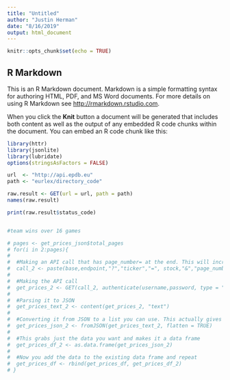 ```yaml
---
title: "Untitled"
author: "Justin Herman"
date: "8/16/2019"
output: html_document
---
```


```r
knitr::opts_chunk$set(echo = TRUE)
```

## R Markdown

This is an R Markdown document. Markdown is a simple formatting syntax for authoring HTML, PDF, and MS Word documents. For more details on using R Markdown see <http://rmarkdown.rstudio.com>.

When you click the **Knit** button a document will be generated that includes both content as well as the output of any embedded R code chunks within the document. You can embed an R code chunk like this:





```r
library(httr)
library(jsonlite)
library(lubridate)
options(stringsAsFactors = FALSE)
```

```r
url  <- "http://api.epdb.eu"
path <- "eurlex/directory_code"

raw.result <- GET(url = url, path = path)
names(raw.result)

print(raw.result$status_code)


#team wins over 16 games 

# pages <- get_prices_json$total_pages
# for(i in 2:pages){
#  
#  #Making an API call that has page_number= at the end. This will increment by 1 in each loop until you have all pages
#  call_2 <- paste(base,endpoint,"?","ticker","=", stock,"&","page_number=", i, sep="")
#  
#  #Making the API call
#  get_prices_2 <- GET(call_2, authenticate(username,password, type = "basic"))
#  
#  #Parsing it to JSON
#  get_prices_text_2 <- content(get_prices_2, "text")
#  
#  #Converting it from JSON to a list you can use. This actually gives you a list, one item of which is the data, with the rest is information about the API call
#  get_prices_json_2 <- fromJSON(get_prices_text_2, flatten = TRUE)
#  
#  #This grabs just the data you want and makes it a data frame
#  get_prices_df_2 <- as.data.frame(get_prices_json_2)
#  
#  #Now you add the data to the existing data frame and repeat
#  get_prices_df <- rbind(get_prices_df, get_prices_df_2)
# }
```


